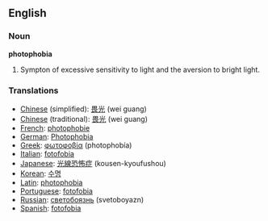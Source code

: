 ==English==

{{Wikipedia}}
===Noun===
'''photophobia'''

#Sympton of excessive sensitivity to light and the aversion to bright light.

===Translations===
*[[Chinese]] (simplified): [[畏光]] (wei guang)
*[[Chinese]] (traditional): [[畏光]] (wei guang)
*[[French]]: [[photophobie]]
*[[German]]: [[Photophobia]]
*[[Greek]]: [[φωτοφοβία]] (photophobía)
*[[Italian]]: [[fotofobia]]
*[[Japanese]]: [[光線恐怖症]] (kousen-kyoufushou)
*[[Korean]]: [[수명]]
*[[Latin]]: [[photophobia]]
*[[Portuguese]]: [[fotofobia]]
*[[Russian]]: [[светобоязнь]] (svetoboyazn)
*[[Spanish]]: [[fotofobia]]